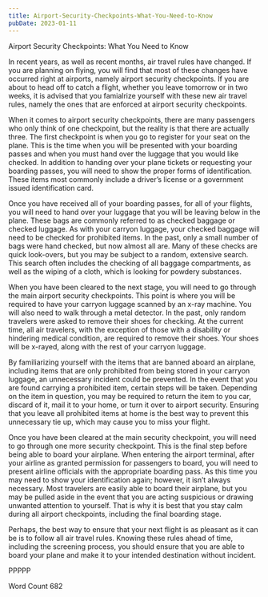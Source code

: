 ```yaml
---
title: Airport-Security-Checkpoints-What-You-Need-to-Know
pubDate: 2023-01-11
---
```


Airport Security Checkpoints: What You Need to Know

In recent years, as well as recent months, air travel rules have changed.  If you are planning on flying, you will find that most of these changes have occurred right at airports, namely airport security checkpoints.  If you are about to head off to catch a flight, whether you leave tomorrow or in two weeks, it is advised that you famialrize yourself with these new air travel rules, namely the ones that are enforced at airport security checkpoints.

When it comes to airport security checkpoints, there are many passengers who only think of one checkpoint, but the reality is that there are actually three.  The first checkpoint is when you go to register for your seat on the plane. This is the time when you will be presented with your boarding passes and when you must hand over the luggage that you would like checked.  In addition to handing over your plane tickets or requesting your boarding passes, you will need to show the proper forms of identification. These items most commonly include a driver’s license or a government issued identification card.  

Once you have received all of your boarding passes, for all of your flights, you will need to hand over your luggage that you will be leaving below in the plane. These bags are commonly referred to as checked baggage or checked luggage.  As with your carryon luggage, your checked baggage will need to be checked for prohibited items. In the past, only a small number of bags were hand checked, but now almost all are.  Many of these checks are quick look-overs, but you may be subject to a random, extensive search. This search often includes the checking of all baggage compartments, as well as the wiping of a cloth, which is looking for powdery substances.  

When you have been cleared to the next stage, you will need to go through the main airport security checkpoints. This point is where you will be required to have your carryon luggage scanned by an x-ray machine. You will also need to walk through a metal detector. In the past, only random travelers were asked to remove their shoes for checking. At the current time, all air travelers, with the exception of those with a disability or hindering medical condition, are required to remove their shoes. Your shoes will be x-rayed, along with the rest of your carryon luggage.

By familiarizing yourself with the items that are banned aboard an airplane, including items that are only prohibited from being stored in your carryon luggage, an unnecessary incident could be prevented. In the event that you are found carrying a prohibited item, certain steps will be taken. Depending on the item in question, you may be required to return the item to you car, discard of it, mail it to your home, or turn it over to airport security.  Ensuring that you leave all prohibited items at home is the best way to prevent this unnecessary tie up, which may cause you to miss your flight.

Once you have been cleared at the main security checkpoint, you will need to go through one more security checkpoint. This is the final step before being able to board your airplane.  When entering the airport terminal, after your airline as granted permission for passengers to board, you will need to present airline officials with the appropriate boarding pass.  As this time you may need to show your identification again; however, it isn’t always necessary. Most travelers are easily able to board their airplane, but you may be pulled aside in the event that you are acting suspicious or drawing unwanted attention to yourself. That is why it is best that you stay calm during all airport checkpoints, including the final boarding stage.  

Perhaps, the best way to ensure that your next flight is as pleasant as it can be is to follow all air travel rules.  Knowing these rules ahead of time, including the screening process, you should ensure that you are able to board your plane and make it to your intended destination without incident.  

PPPPP

Word Count 682